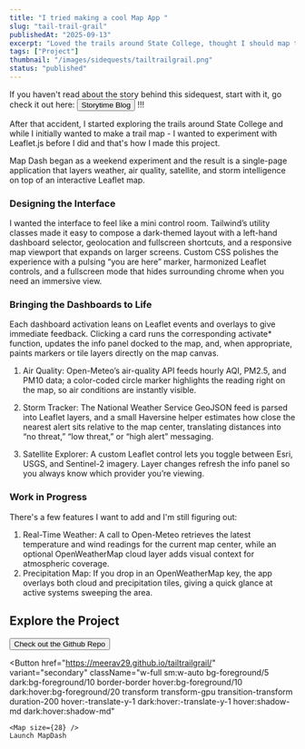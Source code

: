 ```yaml
---
title: "I tried making a cool Map App "
slug: "tail-trail-grail"
publishedAt: "2025-09-13"
excerpt: "Loved the trails around State College, thought I should map them out!"
tags: ["Project"]
thumbnail: "/images/sidequests/tailtrailgrail.png"
status: "published"
---
```



If you haven't read about the story behind this sidequest, start with it, go check it out here: <Button href="/sidequests/storytime-bike-accident" variant="neutral" className="ml-2 align-middle">Storytime Blog </Button> !!!

After that accident, I started exploring the trails around State College and while I initially wanted to make a trail map - I wanted to experiment with Leaflet.js before I did and that's how I made this project. 

Map Dash began as a weekend experiment and the result is a single-page application that layers weather, air quality, satellite, and storm intelligence on top of an interactive Leaflet map. 

### Designing the Interface
I wanted the interface to feel like a mini control room. Tailwind’s utility classes made it easy to compose a dark-themed layout with a left-hand dashboard selector, geolocation and fullscreen shortcuts, and a responsive map viewport that expands on larger screens. Custom CSS polishes the experience with a pulsing “you are here” marker, harmonized Leaflet controls, and a fullscreen mode that hides surrounding chrome when you need an immersive view. 

### Bringing the Dashboards to Life
Each dashboard activation leans on Leaflet events and overlays to give immediate feedback. Clicking a card runs the corresponding activate* function, updates the info panel docked to the map, and, when appropriate, paints markers or tile layers directly on the map canvas.

1. Air Quality: Open-Meteo’s air-quality API feeds hourly AQI, PM2.5, and PM10 data; a color-coded circle marker highlights the reading right on the map, so air conditions are instantly visible.

2. Storm Tracker: The National Weather Service GeoJSON feed is parsed into Leaflet layers, and a small Haversine helper estimates how close the nearest alert sits relative to the map center, translating distances into “no threat,” “low threat,” or “high alert” messaging.

3. Satellite Explorer: A custom Leaflet control lets you toggle between Esri, USGS, and Sentinel-2 imagery. Layer changes refresh the info panel so you always know which provider you’re viewing.

### Work in Progress
There's a few features I want to add and I'm still figuring out:
1. Real-Time Weather: A call to Open-Meteo retrieves the latest temperature and wind readings for the current map center, while an optional OpenWeatherMap cloud layer adds visual context for atmospheric coverage.
2. Precipitation Map: If you drop in an OpenWeatherMap key, the app overlays both cloud and precipitation tiles, giving a quick glance at active systems sweeping the area.

## Explore the Project

<div className="mt-10 flex flex-col gap-3 sm:flex-row">
  <Button href="https://github.com/Meerav29/tailtrailgrail" variant="secondary" className="w-full sm:w-auto bg-foreground/5 dark:bg-foreground/10 border-border hover:bg-foreground/10 dark:hover:bg-foreground/20 transform transform-gpu transition-transform duration-200 hover:-translate-y-1 dark:hover:-translate-y-1 hover:shadow-md dark:hover:shadow-md">
    <Github size={28} />
    Check out the Github Repo
  </Button>

  <Button
    href="https://meerav29.github.io/tailtrailgrail/"
    variant="secondary"
    className="w-full sm:w-auto bg-foreground/5 dark:bg-foreground/10 border-border hover:bg-foreground/10 dark:hover:bg-foreground/20 transform transform-gpu transition-transform duration-200 hover:-translate-y-1 dark:hover:-translate-y-1 hover:shadow-md dark:hover:shadow-md"
  >
    <Map size={28} />
    Launch MapDash
  </Button>
</div>
